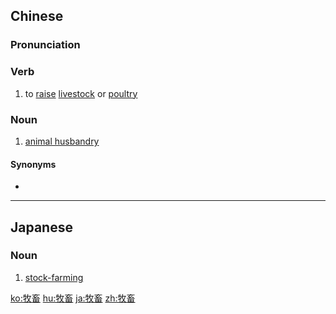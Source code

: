 ==Chinese==
{{zh-forms}}

===Pronunciation===
{{zh-pron
|m=mùxù
|cat=v,n
}}

===Verb===
{{zh-verb}}

# to [[raise]] [[livestock]] or [[poultry]]

===Noun===
{{zh-noun}}

# [[animal husbandry]]

====Synonyms====
* {{zh-l|畜牧}}

----

==Japanese==
{{ja-kanjitab|ぼく|ちく|yomi=o}}

===Noun===
{{ja-noun|ぼくちく}}

# [[stock-farming]]

[[ko:牧畜]]
[[hu:牧畜]]
[[ja:牧畜]]
[[zh:牧畜]]
